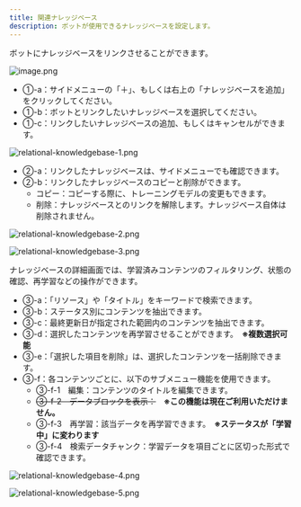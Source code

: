 ```yaml
---
title: 関連ナレッジベース
description: ボットが使用できるナレッジベースを設定します。
---
```


ボットにナレッジベースをリンクさせることができます。

![image.png](../../../.gitbook/assets/image.png)

* ①-a：サイドメニューの「＋」、もしくは右上の「ナレッジベースを追加」をクリックしてください。
* ①-b：ボットとリンクしたいナレッジベースを選択してください。
* ①-c：リンクしたいナレッジベースの追加、もしくはキャンセルができます。

![relational-knowledgebase-1.png](../../../.gitbook/assets/relational-knowledgebase-1.png)

* ②-a：リンクしたナレッジベースは、サイドメニューでも確認できます。
* ②-b：リンクしたナレッジベースのコピーと削除ができます。
  * コピー：コピーする際に、トレーニングモデルの変更もできます。
  * 削除：ナレッジベースとのリンクを解除します。ナレッジベース自体は削除されません。

![relational-knowledgebase-2.png](../../../.gitbook/assets/relational-knowledgebase-2.png)

![relational-knowledgebase-3.png](../../../.gitbook/assets/relational-knowledgebase-3.png)

ナレッジベースの詳細画面では、学習済みコンテンツのフィルタリング、状態の確認、再学習などの操作ができます。

* ③-a：「リソース」や「タイトル」をキーワードで検索できます。
* ③-b：ステータス別にコンテンツを抽出できます。
* ③-c：最終更新日が指定された範囲内のコンテンツを抽出できます。
* ③-d：選択したコンテンツを再学習させることができます。　**※複数選択可能**
* ③-e：「選択した項目を削除」は、選択したコンテンツを一括削除できます。
* ③-f：各コンテンツごとに、以下のサブメニュー機能を使用できます。
  * ③-f-1　編集：コンテンツのタイトルを編集できます。
  * ~~③-f-2　データブロックを表示：~~　**※この機能は現在ご利用いただけません。**
  * ③-f-3　再学習：該当データを再学習できます。　**※ステータスが「学習中」に変わります**
  * ③-f-4　検索データチャンク：学習データを項目ごとに区切った形式で確認できます。

![relational-knowledgebase-4.png](../../../.gitbook/assets/relational-knowledgebase-4.png)

![relational-knowledgebase-5.png](../../../.gitbook/assets/relational-knowledgebase-5.png)
